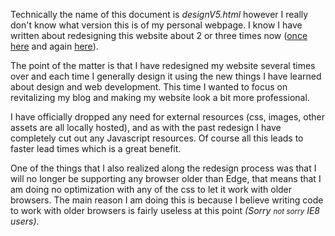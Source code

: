 



Technically the name of this document is <var>designV5.html</var> however I really don't know what version this is of my personal webpage. I know I have written about redesigning this website about 2 or three times now (<a href="/post/Redesign" >once here</a> and again <a href="/post/Weekend-Projects">here</a>).

The point of the matter is that I have redesigned my website several times over and each time I generally design it using the new things I have learned about design and web development. This time I wanted to focus on revitalizing my blog and making my website look a bit more professional.

I have officially dropped any need for external resources (css, images, other assets are all locally hosted), and as with the past redesign I have completely cut out any Javascript resources. Of course all this leads to faster lead times which is a great benefit.

One of the things that I also realized along the redesign process was that I will no longer be supporting any browser older than Edge, that means that I am doing no optimization with any of the css to let it work with older browsers. The main reason I am doing this is because I believe writing code to work with older browsers is fairly useless at this point <em>(Sorry <small>not sorry</small> IE8 users)</em>.
